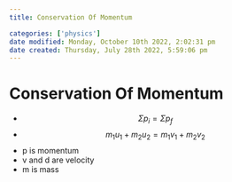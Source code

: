 ```yaml
---
title: Conservation Of Momentum

categories: ['physics']
date modified: Monday, October 10th 2022, 2:02:31 pm
date created: Thursday, July 28th 2022, 5:59:06 pm
---
```


# Conservation Of Momentum
- $$\Sigma p_{i}= \Sigma p _{f}$$
- $$m_{1}u_{1}+m_{2}u_{2}= m_{1}v_{1}+ m_{2}v_{2}$$
- p is momentum
- v and d are velocity
- m is mass



